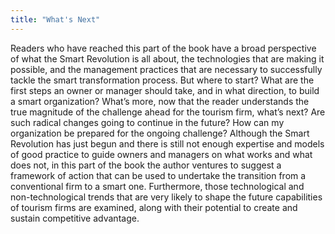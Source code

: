 ```yaml
---
title: "What's Next"
---
```


Readers who have reached this part of the book have a broad perspective of what the Smart Revolution is all about, the technologies that are making it possible, and the management practices that are necessary to successfully tackle the smart transformation process. But where to start? What are the first steps an owner or manager should take, and in what direction, to build a smart organization? What's more, now that the reader understands the true magnitude of the challenge ahead for the tourism firm, what's next? Are such radical changes going to continue in the future? How can my organization be prepared for the ongoing challenge? Although the Smart Revolution has just begun and there is still not enough expertise and models of good practice to guide owners and managers on what works and what does not, in this part of the book the author ventures to suggest a framework of action that can be used to undertake the transition from a conventional firm to a smart one. Furthermore, those technological and non-technological trends that are very likely to shape the future capabilities of tourism firms are examined, along with their potential to create and sustain competitive advantage.
